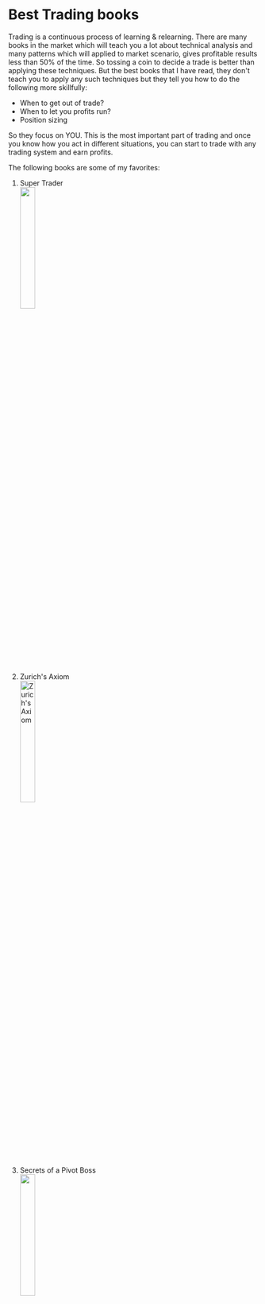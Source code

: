 # Best Trading books

Trading is a continuous process of learning & relearning. There are many books in the market which will teach you a lot about technical analysis and many patterns
which will applied to market scenario, gives profitable results less than 50% of the time. So tossing a coin to decide a trade is better than applying these techniques. 
But the best books that I have read, they don't teach you to apply any such techniques but they tell you how to do the following more skillfully:
- When to get out of trade?
- When to let you profits run?
- Position sizing

So they focus on YOU. This is the most important part of trading and once you know how you act in different situations, you can start to trade with any trading system and 
earn profits. 

The following books are some of my favorites:

<ol style={{display:flex, flex-direction: "column"}}>
  <li>Super Trader</li>
<img src="https://i.gr-assets.com/images/S/compressed.photo.goodreads.com/books/1347741931i/6599450._UY400_SS400_.jpg" width="25%">

  <li>Zurich's Axiom</li>
<img src="https://www.booktopia.com.au/covers/600/9781897597491/2180/the-zurich-axioms.jpg" alt="Zurich's Axiom" width="25%">

  <li>Secrets of a Pivot Boss</li>
<img src="https://i.gr-assets.com/images/S/compressed.photo.goodreads.com/hostedimages/1589025912i/29443576.jpg" width="25%">

</ol>
